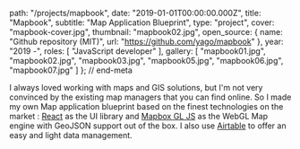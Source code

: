 
  path: "/projects/mapbook",
  date: "2019-01-01T00:00:00.000Z",
  title: "Mapbook",
  subtitle: "Map Application Blueprint",
  type: "project",
  cover: "mapbook-cover.jpg",
  thumbnail: "mapbook02.jpg",
  open_source: {
    name: "Github repository (MIT)",
    url: "https://github.com/yago/mapbook"
  },
  year: "2019 -",
  roles: [
    "JavaScript developer"
  ],
  gallery: [
    "mapbook01.jpg",
    "mapbook02.jpg",
    "mapbook03.jpg",
    "mapbook05.jpg",
    "mapbook06.jpg",
    "mapbook07.jpg"
  ]
}; // end-meta

I always loved working with maps and GIS solutions, but I'm not very convinced by the existing map managers that you can find online. So I made my own Map application blueprint based on the finest technologies on the market : [React](http://reactjs.org/) as the UI library and 
[Mapbox GL JS](https://docs.mapbox.com/mapbox-gl-js/) as the WebGL Map engine with GeoJSON support out of the box. I also use [Airtable](https://airtable.com/) to offer an easy and light data management.
